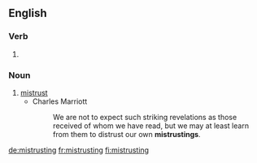==English==

===Verb===
{{head|en}}

# {{present participle of|mistrust|lang=en}}

===Noun===
{{en-noun}}

# [[mistrust]]
#* Charles Marriott
#*: We are not to expect such striking revelations as those received of whom we have read, but we may at least learn from them to distrust our own '''mistrustings'''.

[[de:mistrusting]]
[[fr:mistrusting]]
[[fi:mistrusting]]